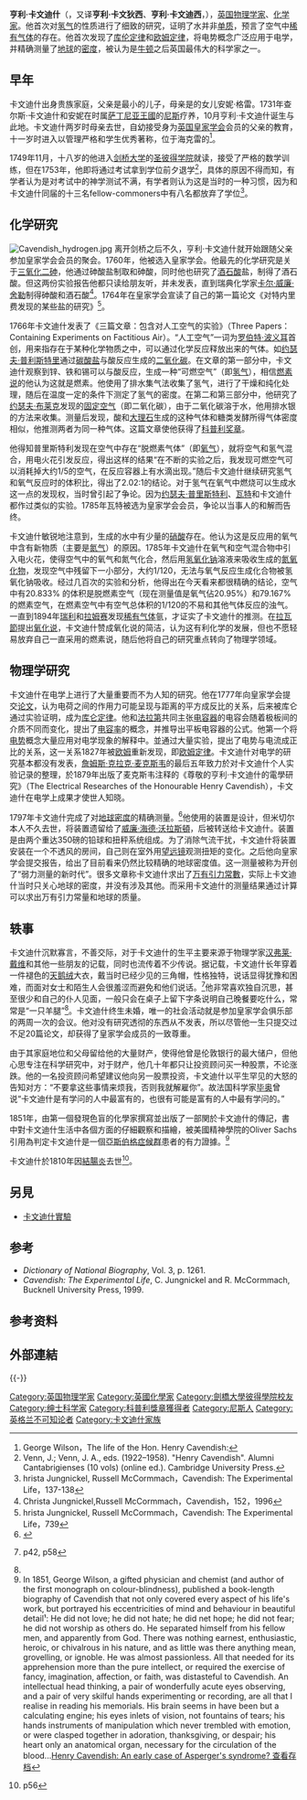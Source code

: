 {{NoteTA
|G1=物理學
|G2=UK Places
|G3=PoliticiansUK
}}
{{Infobox Scientist
|name              = 亨利·卡文迪什<br>Henry Cavendish
|image             = Cavendish Henry signature.jpg
|image_size        = 200px
|caption           = 亨利·卡文迪什，[[威廉·亞歷山大|威廉·亞歷山大]]画，据说是画家偷画的。<ref name="#1">{{le|自閉群像|NeuroTribes}} p43</ref>
|birth_date        = {{birth date|1731|10|10}}
|birth_place       = [[File:Savoie_flag.svg|22px]] [[薩丁尼亚王國|薩丁尼亚王國]] [[尼斯|尼斯]]
|death_date        = {{death date and age|1810|02|24|1731|10|10}}
|death_place       = {{UK}}[[伦敦|伦敦]]
|residence         =
|citizenship       =
|nationality       = [[File:Union_flag_1606_(Kings_Colors).svg|22px]] [[大不列顛王國|大不列顛王國]]<br>[[File:Flag_of_the_United_Kingdom.svg|22px]] [[大不列顛及愛爾蘭聯合王国|大不列顛及愛爾蘭聯合王国]]
|ethnicity         =
|field             = [[化学|化学]], [[物理学|物理学]]
|work_institutions =
|alma_mater        =  [[剑桥大学|剑桥大学]]
|doctoral_advisor  =
|doctoral_students =
|known_for         = 发现[[氢|氢]]元素。<br /> 测量地球[[密度|密度]]
|author_abbrev_bot =
|author_abbrev_zoo =
|influences        =
|influenced        =
|prizes            = [[科普利獎章|科普利獎章]]（1766年）
|footnotes         =
|signature         =
}}

'''亨利·卡文迪什'''（{{lang-en|Henry Cavendish}}，又译'''亨利·卡文狄西'''、'''亨利·卡文迪西'''，{{bd|1731年|10月10日|1810年|2月24日|catIdx=Cavendish, Henry}}），[[英国|英国]][[物理学家|物理学家]]、[[化学家|化学家]]。他首次对[[氢气|氢气]]的性质进行了细致的研究，证明了水并非[[单质|单质]]，预言了空气中[[稀有气体|稀有气体]]的存在。他首次发现了[[库伦定律|库伦定律]]和[[欧姆定律|欧姆定律]]，将电势概念广泛应用于电学，并精确测量了[[地球|地球]]的[[密度|密度]]，被认为是[[艾萨克·牛顿|牛顿]]之后英国最伟大的科学家之一。

==早年==
卡文迪什出身贵族家庭，父亲{{link-en|查尔斯·卡文迪什|Lord Charles Cavendish}}是{{link-en|第二代德文郡公爵威廉·卡文迪什|William Cavendish, 2nd Duke of Devonshire}}最小的儿子，母亲是{{link-en|第一代肯特公爵亨利·格雷|Henry Grey, 1st Duke of Kent}}的女儿安妮·格雷。1731年查尔斯·卡文迪什和安妮在时属[[萨丁尼亚王國|萨丁尼亚王國]]的[[尼斯|尼斯]]疗养，10月亨利·卡文迪什诞生与此地。卡文迪什两岁时母亲去世，自幼接受身为[[英国皇家学会|英国皇家学会]]会员的父亲的教育，十一岁时进入以管理严格和学生优秀著称，位于海克雷的{{link-en|纽康姆学校|Newcome's School}}<ref>George Wilson，The life of the Hon. Henry Cavendish: </ref>。

1749年11月，十八岁的他进入[[剑桥大学|剑桥大学]]的[[剑桥大学彼得学院|圣彼得学院]]就读，接受了严格的数学训练，但在1753年，他即将通过考试拿到学位前夕退学<ref>Venn, J.; Venn, J. A., eds. (1922–1958). "Henry Cavendish". Alumni Cantabrigienses (10 vols) (online ed.). Cambridge University Press.</ref>，具体的原因不得而知，有学者认为是对考试中的神学测试不满，有学者则认为这是当时的一种习惯，因为和卡文迪什同届的十三名fellow-commoners中有八名都放弃了学位<ref>hrista Jungnickel, Russell McCormmach，Cavendish: The Experimental Life，137-138</ref>。

==化学研究==
[[File:Cavendish_hydrogen.jpg|thumb]]
离开剑桥之后不久，亨利·卡文迪什就开始跟随父亲参加皇家学会会员的聚会。1760年，他被选入皇家学会。他最先的化学研究是关于[[三氧化二砷|三氧化二砷]]，他通过砷酸盐制取和砷酸，同时他也研究了[[酒石酸|酒石酸]]盐，制得了酒石酸。但这两份实验报告他都只读给朋友听，并未发表，直到瑞典化学家[[卡尔·威廉·舍勒|卡尔·威廉·舍勒]]制得砷酸和酒石酸<ref>Christa Jungnickel,Russell McCormmach，Cavendish，152，1996</ref>。1764年在皇家学会宣读了自己的第一篇论文《对特内里费发现的某些盐的研究》<ref>hrista Jungnickel, Russell McCormmach，Cavendish: The Experimental Life，739</ref>。

1766年卡文迪什发表了《三篇文章：包含对人工空气的实验》（Three Papers：Containing Experiments on Factitious Air）。“人工空气”一词为[[罗伯特·波义耳|罗伯特·波义耳]]首创，用来指存在于某种化学物质之中，可以通过化学反应释放出来的气体。如[[约瑟夫·普利斯特里|约瑟夫·普利斯特里]]通过[[碳酸盐|碳酸盐]]与酸反应生成的[[二氧化碳|二氧化碳]]。在文章的第一部分中，卡文迪什观察到锌、铁和锡可以与酸反应，生成一种“可燃空气”（即[[氢气|氢气]]），相信[[燃素说|燃素说]]的他认为这就是燃素。他使用了排水集气法收集了氢气，进行了干燥和纯化处理，随后在温度一定的条件下测定了氢气的密度。在第二和第三部分中，他研究了[[约瑟夫·布莱克|约瑟夫·布莱克]]发现的[[固定空气|固定空气]]（即二氧化碳），由于二氧化碳溶于水，他用排水银的方法来收集。测量后发现，酸和[[大理石|大理石]]生成的这种气体和糖类发酵所得气体密度相似，他推测两者为同一种气体。这篇文章使他获得了[[科普利奖章|科普利奖章]]。

他得知普里斯特利发现在空气中存在“脱燃素气体”（即[[氧气|氧气]]），就将空气和氢气混合，用电火花引发反应，得出这样的结果“在不断的实验之后，我发现可燃空气可以消耗掉大约1/5的空气，在反应容器上有水滴出现。”随后卡文迪什继续研究氢气和氧气反应时的体积比，得出了2.02:1的结论。对于氢气在氧气中燃烧可以生成水这一点的发现权，当时曾引起了争论。因为[[约瑟夫·普里斯特利|约瑟夫·普里斯特利]]、[[瓦特|瓦特]]和卡文迪什都作过类似的实验。1785年瓦特被选为皇家学会会员，争论以当事人的和解而告终。

卡文迪什敏锐地注意到，生成的水中有少量的[[硝酸|硝酸]]存在。他认为这是反应用的氧气中含有新物质（主要是[[氮气|氮气]]）的原因。1785年卡文迪什在氧气和空气混合物中引入电火花，使得空气中的氧气和氮气化合，然后用[[氢氧化钠|氢氧化钠]]溶液来吸收生成的[[氮氧化物|氮氧化物]]，发现空气中残留下一小部分，大约1/120，无法与氧气反应生成化合物被氢氧化钠吸收。经过几百次的实验和分析，他得出在今天看来都很精确的结论，空气中有20.833% 的体积是脱燃素空气（现在测量值是氧气佔20.95%）和79.167%的燃素空气，在燃素空气中有空气总体积的1/120的不易和其他气体反应的浊气。一直到1894年[[瑞利|瑞利]]和[[威廉·拉姆齐|拉姆赛]]发现[[稀有气体|稀有气体]]氩，才证实了卡文迪什的推测。在[[拉瓦節|拉瓦節]]提出[[氧化说|氧化说]]，卡文迪什赞成氧化说的简洁，认为这有利化学的发展，但也不愿轻易放弃自己一直采用的燃素说，随后他将自己的研究重点转向了物理学领域。

==物理学研究==
卡文迪什在电学上进行了大量重要而不为人知的研究。他在1777年向皇家学会提交[[论文|论文]]，认为电荷之间的作用力可能呈现与距离的平方成反比的关系，后来被库仑通过实验证明，成为[[库仑定律|库仑定律]]。他和[[法拉第|法拉第]]共同主张[[电容器|电容器]]的电容会随着极板间的介质不同而变化，提出了[[电容率|电容率]]的概念，并推导出平板电容器的公式。他第一个将[[电势|电势]]概念大量应用对电学现象的解释中。並通过大量实验，提出了电势与电流成正比的关系，这一关系1827年被[[格奥尔格·欧姆|欧姆]]重新发现，即[[欧姆定律|欧姆定律]]。卡文迪什对电学的研究基本都没有发表，[[詹姆斯·克拉克·麦克斯韦|詹姆斯·克拉克·麦克斯韦]]的最后五年致力於对卡文迪什个人实验记录的整理，於1879年出版了麦克斯韦注释的《尊敬的亨利·卡文迪什的電學研究》（The Electrical Researches of the Honourable Henry Cavendish），卡文迪什在电学上成果才使世人知晓。

{{主条目|卡文迪什實驗}}
1797年卡文迪什完成了对[[地球|地球]][[密度|密度]]的精确测量。<ref>{{Cite web|url=http://www.ihep.ac.cn/kejiyuandi/qianyan/Cavendish/cavendish-00.htm|title=亨利·卡文迪什簡介|accessdate=2018-05-06|work=www.ihep.ac.cn|archive-url=https://web.archive.org/web/20150329070806/http://www.ihep.ac.cn/kejiyuandi/qianyan/Cavendish/cavendish-00.htm|archive-date=2015-03-29|dead-url=yes}}</ref>他使用的装置是{{link-en|约翰·米切尔|John Michell}}设计，但米切尔本人不久去世，将装置遗留给了[[威廉·海德·沃拉斯頓|威廉·海德·沃拉斯頓]]，后被转送给卡文迪什。装置是由两个重达350磅的铅球和扭秤系统组成。为了消除气流干扰，卡文迪什将装置安装在一个不透风的房间，自己则在室外用[[望远镜|望远镜]]观测扭矩的变化。之后他向皇家学会提交报告，给出了目前看来仍然比较精确的地球密度值。这一测量被称为开创了“弱力测量的新时代”。很多文章称卡文迪什求出了[[万有引力常數|万有引力常數]]，实际上卡文迪什当时只关心地球的密度，并没有涉及其他。而采用卡文迪什的测量结果通过计算可以求出万有引力常量和地球的质量。

==轶事==
卡文迪什沉默寡言，不善交际，对于卡文迪什的生平主要来源于物理学家[[汉弗莱·戴维|汉弗莱·戴维]]和其他一些朋友的记载，同时也流传着不少传说。据记载，卡文迪什长年穿着一件褪色的[[天鹅绒|天鹅绒]]大衣，戴当时已经少见的三角帽，性格独特，说话显得犹豫和困难，而面对女士和陌生人会很羞涩而避免和他们说话。<ref>{{le|自閉群像|NeuroTribes}} p42, p58</ref>他非常喜欢独自沉思，甚至很少和自己的仆人见面，一般只会在桌子上留下字条说明自己晚餐要吃什么，常常是“一只羊腿”<ref name="#1"/>。卡文迪什终生未婚，唯一的社会活动就是参加皇家学会俱乐部的两周一次的会议。他对没有研究透彻的东西从不发表，所以尽管他一生只提交过不足20篇论文，却获得了皇家学会成员的一致尊重。

由于其家庭地位和父母留给他的大量财产，使得他曾是伦敦银行的最大储户，但他心思专注在科学研究中，对于财产，他几十年都只让投资顾问买一种股票，不论涨跌。他的一名投资顾问希望建议他向另一股票投资，卡文迪什以平生罕见的大怒的告知对方：“不要拿这些事情来烦我，否则我就解雇你”。故法国科学家[[让-巴蒂斯特·毕奥|毕奥]]曾说“卡文迪什是有学问的人中最富有的，也很有可能是富有的人中最有学问的。”

1851年，由第一個發現色盲的化學家{{link-en|喬治－威爾遜|George_Wilson_(chemist)}}撰寫並出版了一部関於卡文迪什的傳記，書中對卡文迪什生活中各個方面的仔細觀察和描繪，被美國精神學院的Oliver Sachs引用為判定卡文迪什是一個[[亞斯伯格症候群|亞斯伯格症候群]]患者的有力證據。<ref>In 1851, George Wilson, a gifted physician and chemist (and author of the first monograph on colour-blindness), published a book-length biography of Cavendish that not only covered every aspect of his life's work, but portrayed his eccentricities of mind and behaviour in beautiful detail¹:  He did not love; he did not hate; he did net hope; he did not fear; he did not worship as others do. He separated himself from his fellow men, and apparently from God. There was nothing earnest, enthusiastic, heroic, or chivalrous in his nature, and as little was there anything mean, grovelling, or ignoble. He was almost passionless. All that needed for its apprehension more than the pure intellect, or required the exercise of fancy, imagination, affection, or faith, was distasteful to Cavendish. An intellectual head thinking, a pair of wonderfully acute eyes observing, and a pair of very skilful hands experimenting or recording, are all that I realise in reading his memorials. His brain seems in have been but a calculating engine; his eyes inlets of vision, not fountains of tears; his hands instruments of manipulation which never trembled with emotion, or were clasped together in adoration, thanksgiving, or despair; his heart only an anatomical organ, necessary for the circulation of the blood...[https://web.archive.org/web/20070901095011/http://www.neurological.org.nz/html/article.php?documentCode=26 Henry Cavendish: An early case of Asperger's syndrome? 查看存档]</ref>

卡文迪什於1810年因[[結腸炎|結腸炎]]去世<ref>{{le|自閉群像|NeuroTribes}} p56</ref>。

==另見==
* [[卡文迪什實驗|卡文迪什實驗]]

==参考==
* ''Dictionary of National Biography'', Vol. 3, p. 1261.
* ''Cavendish: The Experimental Life'', C. Jungnickel and R. McCormmach, Bucknell University Press, 1999.

==参考资料==
{{Reflist}}

==外部連結==
{{commonscat-inline|Henry Cavendish}}

{{-}}
{{1751年至1800年科普利奖章获得者}}
{{Authority control}}
{{DEFAULTSORT:Cavendish, Henry}}

[[Category:英国物理学家|Category:英国物理学家]]
[[Category:英國化學家|Category:英國化學家]]
[[Category:劍橋大學彼得學院校友|Category:劍橋大學彼得學院校友]]
[[Category:绅士科学家|Category:绅士科学家]]
[[Category:科普利獎章獲得者|Category:科普利獎章獲得者]]
[[Category:尼斯人|Category:尼斯人]]
[[Category:英格兰不可知论者|Category:英格兰不可知论者]]
[[Category:卡文迪什家族|Category:卡文迪什家族]]